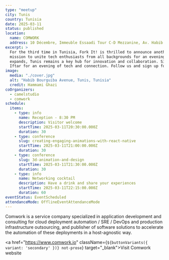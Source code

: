 ```yaml
---
type: "meetup"
city: Tunis
country: Tunisia
date: 2025-03-11
status: published
location:
  name: COMWORK
  address: 10 Décembre, Immeuble Essaadi Tour C-D Mezzanine, Av. Habib Bourguiba, Tunis 1004
excerpt: >
  For the third time in Tunisia, Fork It! is thrilled to announce another meetup, returning to the vibrant city of Tunis! This event continues our
  mission to unite tech enthusiasts from all backgrounds for an evening of insightful discussions, experience sharing, and networking. As our community
  expands, Tunis remains a key hub for innovation and collaboration. Since this edition takes place during Ramadan, Fork It! invites you to join us after
  Iftar for an evening of tech and connection. Follow us and sign up for the meetup to secure your spot in this enriching experience!
image:
  media: "./cover.jpg"
  alt: "Habib Bourguiba Avenue, Tunis, Tunisia"
  credit: Hammami Ghazi
coOrganizers:
  - camelstudio
  - comwork
schedule:
  items:
    - type: info
      name: Reception - 8:30 PM
      description: Visitor welcome
      startTime: 2025-03-11T20:30:00.000Z
      duration: 30
    - type: conference
      slug: creating-engaging-animations-with-react-native
      startTime: 2025-03-11T21:00:00.000Z
      duration: 30
    - type: conference
      slug: 3d-animation-and-design
      startTime: 2025-03-11T21:30:00.000Z
      duration: 30
    - type: info
      name: Networking cocktail
      description: Have a drink and share your experiences
      startTime: 2025-03-11T22:15:00.000Z
      duration: 60
eventStatus: EventScheduled
attendanceMode: OfflineEventAttendanceMode
---
```



Comwork is a service company specialized in application
development and consulting for cloud deployment automation / SRE
/ DevOps and production infrastructure outsourcing, and
publisher of software solutions to accelerate the automation of
these deployments in a host-agnostic way.

<a  href="https://www.comwork.io" className={`${buttonVariants({ variant: 'secondary' })} not-prose`}  target="_blank">Visit Comwork website</a>
